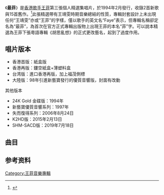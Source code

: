 {{Album infobox | 
|  Name        = 最菲
|  Type        = [[精選輯|精選輯]]
|  Artist      = [[王菲|王菲]]
|  Cover       = Faye best.jpg
|  Released    = 1994年2月
|  Recorded    = 
|  Genre       = [[粵語流行音樂|粵語流行音樂]]
|  Length      = 
|  Label       = [[新藝寶|新藝寶]]
|  Number      =
|  Producer    = [[梁榮駿|梁榮駿]]
|  Last album  = [[十萬個為什麼？|十萬個為什麼？]]<br />(1993年)
|  This album  = '''最菲''' <br />(1994年)
|  Next album  = [[迷_(專輯)|迷]] <br />(1994年)
}}

《'''最菲'''》是[[香港|香港]][[歌手|歌手]][[王菲|王菲]]第三張個人精選集唱片，於1994年2月發行，收錄2首新歌與15首舊作。<ref>{{Cite web |url=https://itunes.apple.com/hk/album/%E6%9C%80%E8%8F%B2/202416080 |title=存档副本 |access-date=2018-10-28 |archive-date=2018-10-29 |archive-url=https://web.archive.org/web/20181029032408/https://itunes.apple.com/hk/album/%E6%9C%80%E8%8F%B2/202416080 |dead-url=no }}</ref>此張精選帶有王靖雯時期音樂總結的性質，專輯封套設計上未出現任何“王靖雯”亦或“王菲”的字樣，僅以歌手的英文名“Faye”表示，但專輯名稱卻定名為“最菲”，為首次在官方正式專輯出版物上出現王菲的本名“菲”字。可以說本精選為王菲下張粵語專輯《胡思亂想》的正式更改藝名，起到了過度作用。

== 唱片版本 ==
* 香港首版：紙盒版
* 香港再版：鏤空紙盒+薄塑料盒
* 台湾版：進口香港再版，加上福茂側標
* 大陸版：98年引進新藝寶發行的優質音響版，封面有改動
其他版本
* 24K Gold 金碟版：1994年
* 新藝寶優質音響系列：1997年
* 失而復得系列：2006年8月24日
* K2HD版：2015年2月13日
* SHM-SACD版：2019年7月18日

== 曲目 ==
{{Tracklist
| collapsed = 
| headline = 
| total_length =

| extra_column = 選自

| title1 = 容易受傷的女人
| note1 = 國語版
| longnote1 = 改編自[[千秋直美|千秋直美]]的《ルージュ》
| music1 = [[中岛みゆき|中岛みゆき]]
| lyrics1 = [[何啟弘|何啟弘]]
| arranger1 = [[盧東尼|Tony A]]
| producer1 = 
| extra1 = 
| length1 = 
|-
| title2 = 冷戰
| note2 = 
| longnote2 = 
| music2 = [[Tori_Amos|Tori Amos]]
| lyrics2 = [[林夕|林夕]]
| arranger2 = Tony A
| producer2 = 
| extra2 = [[十萬個為什麼？|十萬個為什麼？]]
| length2 = 
|-
| title3 = 執迷不悔
| note3 = 國語版
| longnote3 = 
| music3 = [[袁惟仁|袁惟仁]]
| lyrics3 = 王靖雯
| arranger3 = [[唐奕聰|Gary Tong]]
| producer3 = 
| extra3 = [[執迷不悔|執迷不悔]]
| length3 = 
|-
| title4 = 多得他
| note4 = 
| longnote4 = 
| music4 = Babyface／L.A. Reid／Daryl Simmons
| lyrics4 = 林夕
| arranger4 = Gary Tong
| producer4 = 
| extra4 = [[You're_the_Only_One|You're the Only One]]
| length4 = 
|-
| title5 = 季候風
| note5 = 
| longnote5 = 
| music5 = [[陳小霞|陳小霞]]
| lyrics5 = [[潘源良|潘源良]]
| arranger5 = Richard Yuen
| producer5 = 
| extra5 = 執迷不悔
| length5 = 
|-
| title6 = 動心
| note6 = 
| longnote6 = 
| music6 = 王靖雯
| lyrics6 = 王靖雯
| arranger6 = Gary Tong
| producer6 = 
| extra6 = 十萬個為什麼？
| length6 = 
|-
| title7 = Miss You Night & Day
| note7 = 
| longnote7 = 
| music7 = Edmonds／D. Bristol／S. Johnson
| lyrics7 = [[周禮茂|周禮茂]]
| arranger7 = Gary Tong
| producer7 = 
| extra7 = [[Coming_Home|Coming Home]]
| length7 = 
|-
| title8 = 無奈那天
| note8 = 
| longnote8 = 
| music8 = EPO
| lyrics8 = 林夕
| arranger8 = [[鮑比達|鮑比達]]
| producer8 = 
| extra8 = [[王靖雯_(專輯)|王靖雯]]
| length8 = 
|-
| title9 = 流非飛
| note9 = 
| longnote9 = 
| music9 = [[江志仁|C.Y. Kong]]
| lyrics9 = 莫可欣/郭可盈 ([[軟硬天師|軟硬天師]])
| arranger9 = C.Y. Kong
| producer9 = 
| extra9 = 十萬個為什麼？
| length9 = 
|-
| title10 = 靜夜的單簧管
| note10 = 
| longnote10 = 
| music10 = [[倫永亮|倫永亮]]
| lyrics10 = 周禮茂
| arranger10 = 倫永亮
| producer10 = 
| extra10 = You're the Only One
| length10 = 
|-
| title11 = 誘惑我
| note11 = 
| longnote11 = 電影《[[誘僧|誘僧]]》主題曲
| music11 = [[劉以達|劉以達]]
| lyrics11 = [[周耀輝|周耀輝]]
| arranger11 = 劉以達
| producer11 = 
| extra11 = 十萬個為什麼？
| length11 = 
|-
| title12 = Kisses in the Wind
| note12 = 
| longnote12 = 
| music12 = 杜自持
| lyrics12 = [[梁榮駿|梁榮駿]]
| arranger12 = 杜自持
| producer12 = 
| extra12 = Coming Home
| length12 = 
|-
| title13 = 我永遠珍惜你我
| note13 = 
| longnote13 = 
| music13 = Alfredo Diaz Ordaz
| lyrics13 = [[林振強|林振強]]
| arranger13 = 鮑比達
| producer13 = 
| extra13 = 執迷不悔
| length13 = 
|-
| title14 = Do We Really Care?
| note14 = 
| longnote14 = 
| music14 = [[鄧建明|鄧建明]]
| lyrics14 = [[梁榮駿|梁榮駿]]
| arranger14 = Gary Tong
| producer14 = 
| extra14 = 十萬個為什麼？
| length14 = 
|-
| title15 = 可否抱緊我
| note15 = 
| longnote15 = 
| music15 = [[黃家駒|黃家駒]]
| lyrics15 = 綠葉
| arranger15 = 林鑛培
| producer15 = 
| extra15 = [[Everything_(王靖雯專輯)|Everything]]
| length15 = 
|-
| title16 = 容易受傷的女人
| note16 = 
| longnote16 = 
| music16 = 中岛みゆき
| lyrics16 = 潘源良
| arranger16 = Tony A
| producer16 = 
| extra16 = Coming Home
| length16 = 
|-
| title17 = 忘掉你像忘掉我
| note17 = 
| longnote17 = 電影《[[白髮魔女2|白髮魔女2]]》主題曲
| music17 = [[張國榮|張國榮]]
| lyrics17 = 林夕
| arranger17 = Richard Yuen
| producer17 = 
| extra17 = 
| length17 = 
}}

== 参考资料 ==
<references/>

{{王菲}}

[[Category:王菲音樂專輯|Category:王菲音樂專輯]]